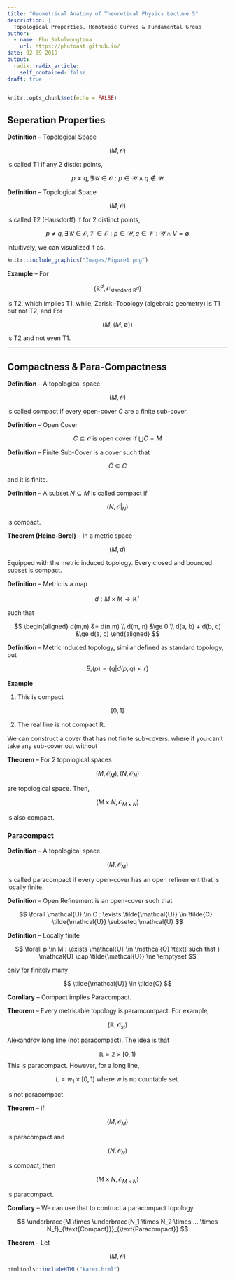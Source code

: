 ```yaml
---
title: "Geometrical Anatomy of Theoretical Physics Lecture 5"
description: |
  Topological Properties, Homotopic Curves & Fundamental Group
author:
  - name: Phu Sakulwongtana
    url: https://phutoast.github.io/
date: 02-09-2019
output:
  radix::radix_article:
    self_contained: false
draft: true
---
```


```r
knitr::opts_chunk$set(echo = FALSE)
```

## Seperation Properties 

__Definition__ -- Topological Space 

$$
(M, \mathcal{O})
$$

is called T1 if any 2 distict points, 

$$
p \ne q, \exists \mathcal{U} \in \mathcal{O} : p \in \mathcal{U} \wedge q \not\in \mathcal{U}
$$

__Definition__ -- Topological Space 

$$
(M, \mathcal{O})
$$

is called T2 (Hausdorff) if for 2 distinct points, 

$$
p \ne q , \exists \mathcal{U} \in \mathcal{O} , \mathcal{V} \in \mathcal{O} : p \in \mathcal{U} , q \in \mathcal{V} : \mathcal{U} \cap V = \emptyset
$$

Intuitively, we can visualized it as. 

```r
knitr::include_graphics("Images/Figure1.png")

```

__Example__ -- For

$$
(\mathbb{R}^d, \mathcal{O}_{\text{standard } \mathbb{R}^d})
$$

is T2, which implies T1. while, Zariski-Topology (algebraic geometry) is T1 but not T2, and For 

$$
\left(M, \{M, \emptyset\} \right)
$$

is T2 and not even T1. 

---

## Compactness & Para-Compactness 

__Definition__ -- A topological space 

$$
(M, \mathcal{O})
$$

is called compact if every open-cover $C$ are a finite sub-cover. 

__Definition__ -- Open Cover 

$$
C \subseteq \mathcal{O} \text{ is open cover if } \bigcup C = M 
$$

__Definition__ -- Finite Sub-Cover is a cover such that 

$$
\tilde{C} \subseteq C
$$

and it is finite. 

__Definition__ -- A subset $N \subseteq M$ is called compact if 

$$
(N, \mathcal{O}|_N)
$$

is compact. 

__Theorem (Heine-Borel)__ -- In a metric space 

$$
(M, d)
$$

Equipped with the metric induced topology. Every closed and bounded subset is compact. 

__Definition__ -- Metric is a map 

$$
d : M \times M \rightarrow \mathbb{R}^+
$$

such that

$$
\begin{aligned} d(m,n) &= d(n,m) \\ d(m, n) &\ge 0 \\ d(a, b) + d(b, c) &\ge d(a, c)  \end{aligned}
$$


__Definition__ -- Metric induced topology, similar defined as standard topology, but 

$$
B_r(p) = \left\{ q | d(p, q) < r \right\}
$$

__Example__ 

1. This is compact 

$$
[0, 1]
$$

2. The real line is not compact  $\mathbb{R}$.

<aside>
 We can construct a cover that has not finite sub-covers.
where if you can't take any sub-cover out without 
</aside>

__Theorem__ -- For 2 topological spaces 

$$
(M, \mathcal{O}_M) , (N, \mathcal{O}_N)
$$

are topological space. Then, 

$$
(M \times N, \mathcal{O}_{M \times N})
$$

is also compact. 

### Paracompact 

__Definition__ -- A topological space 

$$
(M, \mathcal{O}_M)
$$

is called paracompact if every open-cover has an open refinement that is locally finite. 

__Definition__ -- Open Refinement is an open-cover such that 

$$
\forall \mathcal{U} \in C : \exists \tilde{\mathcal{U}} \in \tilde{C} : \tilde{\mathcal{U}} \subseteq \mathcal{U}
$$

__Definition__ -- Locally finite 

$$
\forall p \in M : \exists \mathcal{U} \in \mathcal{O} \text{ such that } \mathcal{U} \cap \tilde{\mathcal{U}} \ne \emptyset
$$

only for finitely many 

$$
\tilde{\mathcal{U}} \in \tilde{C}
$$

__Corollary__ -- Compact implies Paracompact. 

__Theorem__ -- Every metricable topology is paramcompact. For example, 

$$
(\mathbb{R}, \mathcal{O}_{\text{st}})
$$

Alexandrov long line (not paracompact). The idea is that 

$$
\mathbb{R} = \mathbb{Z} \times [0, 1)
$$
This is paracompact. However, for a long line, 

$$
L = w_1 \times [0, 1) \text{ where } w \text{ is no countable set.}
$$

is not paracompact. 

__Theorem__ -- if 

$$
(M, \mathcal{O}_M)
$$

is paracompact and 

$$
(N, \mathcal{O}_N)
$$

is compact, then 

$$
(M \times N, \mathcal{O}_{M \times N})
$$

is paracompact. 

__Corollary__ -- We can use that to contruct a paracompact topology.

$$
\underbrace{M \times \underbrace{N_1 \times N_2 \times ... \times N_f}_{\text{Compact}}}_{\text{Paracompact}}
$$

__Theorem__ -- Let 

$$
(M , \mathcal{O})
$$



```r
htmltools::includeHTML("katex.html")
```